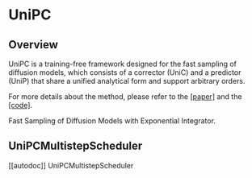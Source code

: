 <!--Copyright 2023 The HuggingFace Team. All rights reserved.

Licensed under the Apache License, Version 2.0 (the "License"); you may not use this file except in compliance with
the License. You may obtain a copy of the License at

http://www.apache.org/licenses/LICENSE-2.0

Unless required by applicable law or agreed to in writing, software distributed under the License is distributed on
an "AS IS" BASIS, WITHOUT WARRANTIES OR CONDITIONS OF ANY KIND, either express or implied. See the License for the
specific language governing permissions and limitations under the License.
-->

# UniPC

## Overview

UniPC is a training-free framework designed for the fast sampling of diffusion models, which consists of a corrector (UniC) and a predictor (UniP) that share a unified analytical form and support arbitrary orders.

For more details about the method, please refer to the [[paper]](https://arxiv.org/abs/2302.04867) and the [[code]](https://github.com/wl-zhao/UniPC).

Fast Sampling of Diffusion Models with Exponential Integrator.

## UniPCMultistepScheduler
[[autodoc]] UniPCMultistepScheduler
